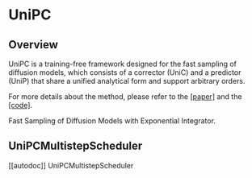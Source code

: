 <!--Copyright 2023 The HuggingFace Team. All rights reserved.

Licensed under the Apache License, Version 2.0 (the "License"); you may not use this file except in compliance with
the License. You may obtain a copy of the License at

http://www.apache.org/licenses/LICENSE-2.0

Unless required by applicable law or agreed to in writing, software distributed under the License is distributed on
an "AS IS" BASIS, WITHOUT WARRANTIES OR CONDITIONS OF ANY KIND, either express or implied. See the License for the
specific language governing permissions and limitations under the License.
-->

# UniPC

## Overview

UniPC is a training-free framework designed for the fast sampling of diffusion models, which consists of a corrector (UniC) and a predictor (UniP) that share a unified analytical form and support arbitrary orders.

For more details about the method, please refer to the [[paper]](https://arxiv.org/abs/2302.04867) and the [[code]](https://github.com/wl-zhao/UniPC).

Fast Sampling of Diffusion Models with Exponential Integrator.

## UniPCMultistepScheduler
[[autodoc]] UniPCMultistepScheduler
